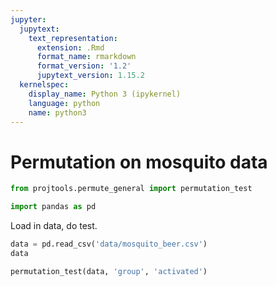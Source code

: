 ```yaml
---
jupyter:
  jupytext:
    text_representation:
      extension: .Rmd
      format_name: rmarkdown
      format_version: '1.2'
      jupytext_version: 1.15.2
  kernelspec:
    display_name: Python 3 (ipykernel)
    language: python
    name: python3
---
```


# Permutation on mosquito data

```python
from projtools.permute_general import permutation_test
```

```python
import pandas as pd
```

Load in data, do test.

```python
data = pd.read_csv('data/mosquito_beer.csv')
data
```

```python
permutation_test(data, 'group', 'activated')
```

```python

```
